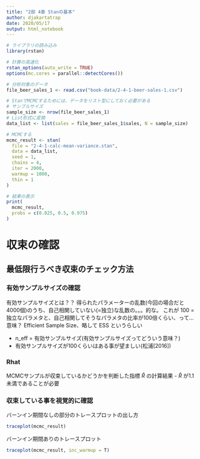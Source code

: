 ```yaml
---
title: "2部 4章 Stanの基本"
author: djakartatrap
date: 2020/05/17
output: html_notebook
---
```


```r
# ライブラリの読み込み
library(rstan)

# 計算の高速化
rstan_options(auto_write = TRUE)
options(mc.cores = parallel::detectCores())

# 分析対象のデータ
file_beer_sales_1 <- read.csv("book-data/2-4-1-beer-sales-1.csv")

# StanでMCMCするためには、データをリスト型にしておく必要がある
# サンプルサイズ
sample_size <- nrow(file_beer_sales_1)
# List形式に変換
data_list <- list(sales = file_beer_sales_1$sales, N = sample_size)

# MCMCする
mcmc_result <- stan(
  file = "2-4-1-calc-mean-variance.stan",
  data = data_list,
  seed = 1,
  chains = 4,
  iter = 2000,
  warmup = 1000,
  thin = 1
)

# 結果の表示
print(
  mcmc_result,
  probs = c(0.025, 0.5, 0.975)
)
```

# 収束の確認

## 最低限行うべき収束のチェック方法

### 有効サンプルサイズの確認
有効サンプルサイズとは？？
    得られたパラメーターの乱数(今回の場合だと4000個)のうち、自己相関していない(=独立)な乱数の。。。的な。
        これが 100 = 独立なパラメタと、自己相関してそうなパラメタの比率が100倍くらい、って…意味？
    Efficient Sample Size、略して ESS というらしい

-  n_eff = 有効サンプルサイズ(有効サンプルサイズってどういう意味？)
- 有効サンプルサイズが100くらいはある事が望ましい(松浦[2016])

### Rhat
MCMCサンプルが収束しているかどうかを判断した指標 $\hat{R}$ の計算結果
- $\hat{R}$ が1.1未満であることが必要

### 収束している事を視覚的に確認
バーンイン期間なしの部分のトレースプロットの出し方
```r
traceplot(mcmc_result)
````

バーンイン期間ありのトレースプロット
```r
traceplot(mcmc_result, inc_warmup = T)
```
